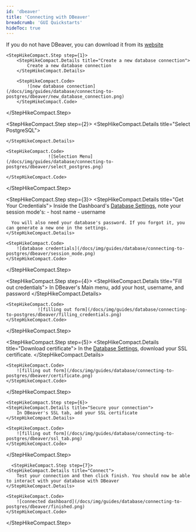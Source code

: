 ```yaml
---
id: 'dbeaver'
title: 'Connecting with DBeaver'
breadcrumb: 'GUI Quickstarts'
hideToc: true
---
```


If you do not have DBeaver, you can download it from its [website](https://dbeaver.io/download/)

<StepHikeCompact>

    <StepHikeCompact.Step step={1}>
        <StepHikeCompact.Details title="Create a new database connection">
            Create a new database connection
        </StepHikeCompact.Details>

        <StepHikeCompact.Code>
            ![new database connection](/docs/img/guides/database/connecting-to-postgres/dbeaver/new_database_connection.png)
        </StepHikeCompact.Code>

  </StepHikeCompact.Step>

  <StepHikeCompact.Step step={2}>
    <StepHikeCompact.Details title="Select PostgreSQL">

    </StepHikeCompact.Details>

    <StepHikeCompact.Code>
                    ![Selection Menu](/docs/img/guides/database/connecting-to-postgres/dbeaver/select_postgres.png)

    </StepHikeCompact.Code>

  </StepHikeCompact.Step>

  <StepHikeCompact.Step step={3}>
    <StepHikeCompact.Details title="Get Your Credentials">
      Inside the Dashboard's [Database Settings](https://supabase.com/dashboard/project/_/settings/database), note your session mode's:
      - host name
      - username
      
      You will also need your database's password. If you forgot it, you can generate a new one in the settings.
    </StepHikeCompact.Details>

    <StepHikeCompact.Code>
        ![database credentials](/docs/img/guides/database/connecting-to-postgres/dbeaver/session_mode.png)
    </StepHikeCompact.Code>

  </StepHikeCompact.Step>

  <StepHikeCompact.Step step={4}>
    <StepHikeCompact.Details title="Fill out credentials">
        In DBeaver's Main menu, add your host, username, and password
    </StepHikeCompact.Details>

    <StepHikeCompact.Code>
                ![filling out form](/docs/img/guides/database/connecting-to-postgres/dbeaver/filling_credentials.png)
    </StepHikeCompact.Code>

  </StepHikeCompact.Step>

  <StepHikeCompact.Step step={5}>
    <StepHikeCompact.Details title="Download certificate">
        In the [Database Settings](https://supabase.com/dashboard/project/_/settings/database), download your SSL certificate.
    </StepHikeCompact.Details>

    <StepHikeCompact.Code>
        ![filling out form](/docs/img/guides/database/connecting-to-postgres/dbeaver/certificate.png)
    </StepHikeCompact.Code>

  </StepHikeCompact.Step>

    <StepHikeCompact.Step step={6}>
    <StepHikeCompact.Details title="Secure your connection">
        In DBeaver's SSL tab, add your SSL certificate
    </StepHikeCompact.Details>

    <StepHikeCompact.Code>
        ![filling out form](/docs/img/guides/database/connecting-to-postgres/dbeaver/ssl_tab.png)
    </StepHikeCompact.Code>

  </StepHikeCompact.Step>

      <StepHikeCompact.Step step={7}>
    <StepHikeCompact.Details title="Connect">
        Test your connection and then click finish. You should now be able to interact with your database with DBeaver
    </StepHikeCompact.Details>

    <StepHikeCompact.Code>
        ![connected dashboard](/docs/img/guides/database/connecting-to-postgres/dbeaver/finished.png)
    </StepHikeCompact.Code>

  </StepHikeCompact.Step>

</StepHikeCompact>
